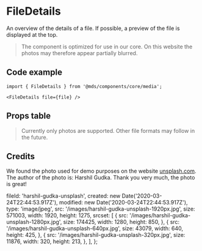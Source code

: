 
<Meta title="Components/core/media/FileDetails" component={FileDetails} />

# FileDetails

An overview of the details of a file. If possible, a preview of the file is displayed at the top.

<Preview withToolbar>
  <Story name="Default">
    <FileDetails file={file} />
  </Story>
</Preview>

> The component is optimized for use in our core. On this website the photos may therefore appear partially blurred.

## Code example

```tsx
import { FileDetails } from '@mds/components/core/media';
```

```tsx
<FileDetails file={file} />
```

## Props table

<Props of={FileDetails} />

> Currently only photos are supported. Other file formats may follow in the future.

## Credits

We found the photo used for demo purposes on the website [unsplash.com](https://unsplash.com/). The author of the photo is: Harshil Gudka. Thank you very much, the photo is great!

  fileId: 'harshil-gudka-unsplash',
  created: new Date('2020-03-24T22:44:53.917Z'),
  modified: new Date('2020-03-24T22:44:53.917Z'),
  type: 'image/jpeg',
  src: '/images/harshil-gudka-unsplash-1920px.jpg',
  size: 571003,
  width: 1920,
  height: 1275,
  srcset: [
    {
      src: '/images/harshil-gudka-unsplash-1280px.jpg',
      size: 174425,
      width: 1280,
      height: 850,
    },
    {
      src: '/images/harshil-gudka-unsplash-640px.jpg',
      size: 43079,
      width: 640,
      height: 425,
    },
    {
      src: '/images/harshil-gudka-unsplash-320px.jpg',
      size: 11876,
      width: 320,
      height: 213,
    },
  ],
};
